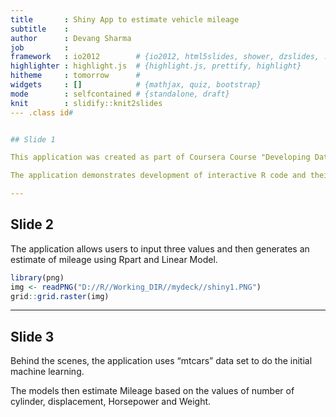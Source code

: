 ---
title       : Shiny App to estimate vehicle mileage
subtitle    : 
author      : Devang Sharma
job         : 
framework   : io2012        # {io2012, html5slides, shower, dzslides, ...}
highlighter : highlight.js  # {highlight.js, prettify, highlight}
hitheme     : tomorrow      # 
widgets     : []            # {mathjax, quiz, bootstrap}
mode        : selfcontained # {standalone, draft}
knit        : slidify::knit2slides
--- .class id#


## Slide 1

This application was created as part of Coursera Course "Developing Data Products"

The application demonstrates development of interactive R code and their deployment on a server for web access.

---

## Slide 2

The application allows users to input three values and then generates an estimate of mileage using Rpart and Linear Model.

```{r, echo=FALSE}
library(png)
img <- readPNG("D://R//Working_DIR//mydeck//shiny1.PNG")
grid::grid.raster(img)

```

---

## Slide 3

Behind the scenes, the application uses "mtcars" data set to do the initial machine learning.

The models then estimate Mileage based on the values of number of cylinder, displacement, Horsepower and Weight.

